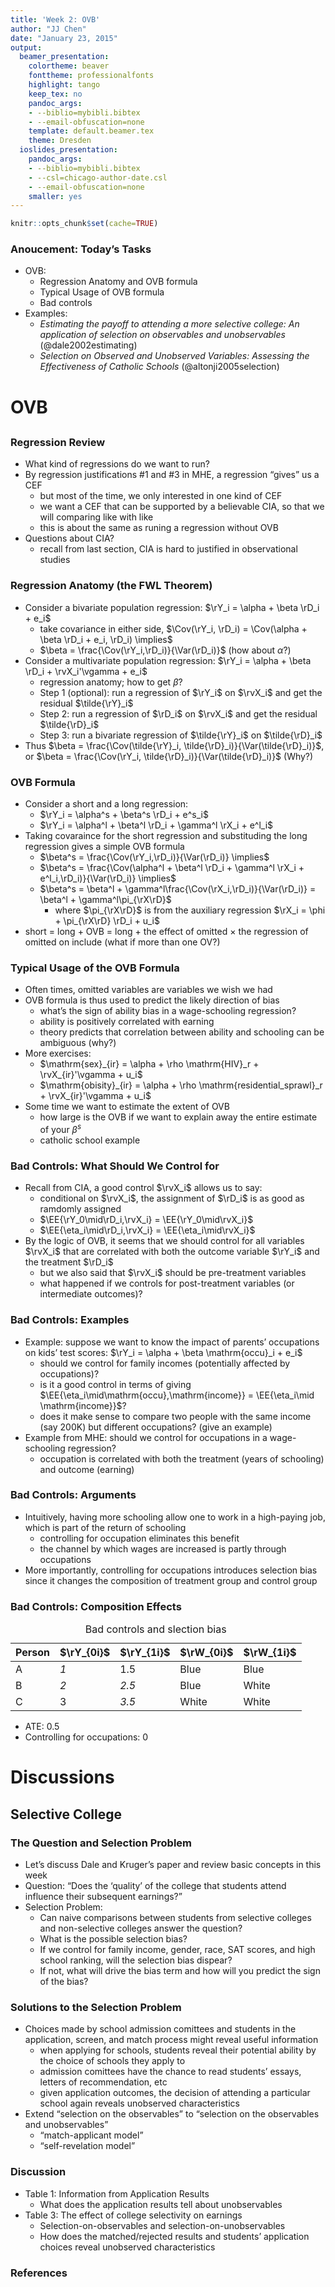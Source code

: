 ```yaml
---
title: 'Week 2: OVB'
author: "JJ Chen"
date: "January 23, 2015"
output:
  beamer_presentation:
    colortheme: beaver
    fonttheme: professionalfonts
    highlight: tango
    keep_tex: no
    pandoc_args:
    - --biblio=mybibli.bibtex
    - --email-obfuscation=none
    template: default.beamer.tex
    theme: Dresden
  ioslides_presentation:
    pandoc_args:
    - --biblio=mybibli.bibtex
    - --csl=chicago-author-date.csl
    - --email-obfuscation=none
    smaller: yes
---
```


```r
knitr::opts_chunk$set(cache=TRUE)
```

### Anoucement: Today's Tasks

- OVB:
    - Regression Anatomy and OVB formula
    - Typical Usage of OVB formula
    - Bad controls
- Examples: 
    - _Estimating the payoff to attending a more selective college: An application of selection on observables and unobservables_ (@dale2002estimating)
    - _Selection on Observed and Unobserved Variables: Assessing the Effectiveness of Catholic Schools_ (@altonji2005selection)

# OVB
##
### Regression Review
- What kind of regressions do we want to run?
- By regression justifications \#1 and \#3 in MHE, a regression "gives" us a CEF
    - but most of the time, we only interested in one kind of CEF
    - we want a CEF that can be supported by a believable CIA, so that we will comparing like with like
    - this is about the same as runing a regression without OVB
- Questions about CIA?
    - recall from last section, CIA is hard to justified in observational studies
    
### Regression Anatomy (the FWL Theorem)
- Consider a bivariate population regression: $\rY_i = \alpha + \beta \rD_i + e_i$
    - take covariance in either side, $\Cov(\rY_i, \rD_i) = \Cov(\alpha + \beta \rD_i + e_i, \rD_i) \implies$
    - $\beta = \frac{\Cov(\rY_i,\rD_i)}{\Var(\rD_i)}$ (how about $\alpha$?)
- Consider a multivariate population regression: $\rY_i = \alpha + \beta \rD_i + \rvX_i'\vgamma + e_i$
    - regression anatomy; how to get $\beta$?
    - Step 1 (optional): run a regression of $\rY_i$ on $\rvX_i$ and get the residual $\tilde{\rY}_i$
    - Step 2: run a regression of $\rD_i$ on $\rvX_i$ and get the residual $\tilde{\rD}_i$
    - Step 3: run a bivariate regression of $\tilde{\rY}_i$ on $\tilde{\rD}_i$
- Thus $\beta = \frac{\Cov(\tilde{\rY}_i, \tilde{\rD}_i)}{\Var(\tilde{\rD}_i)}$, or $\beta = \frac{\Cov(\rY_i, \tilde{\rD}_i)}{\Var(\tilde{\rD}_i)}$ (Why?)
    
### OVB Formula
- Consider a short and a long regression:
    - $\rY_i = \alpha^s + \beta^s \rD_i + e^s_i$
    - $\rY_i = \alpha^l + \beta^l \rD_i + \gamma^l \rX_i + e^l_i$
- Taking covaraince for the short regression and substituding the long regression gives a simple OVB formula
    - $\beta^s = \frac{\Cov(\rY_i,\rD_i)}{\Var(\rD_i)} \implies$
    - $\beta^s = \frac{\Cov(\alpha^l + \beta^l \rD_i + \gamma^l \rX_i + e^l_i,\rD_i)}{\Var(\rD_i)} \implies$
    - $\beta^s = \beta^l + \gamma^l\frac{\Cov(\rX_i,\rD_i)}{\Var(\rD_i)} = \beta^l + \gamma^l\pi_{\rX\rD}$
        - where $\pi_{\rX\rD}$ is from the auxiliary regression $\rX_i = \phi + \pi_{\rX\rD} \rD_i + u_i$
- short = long + OVB = long + the effect of omitted $\times$ the regression of omitted on include (what if more than one OV?)

### Typical Usage of the OVB Formula
- Often times, omitted variables are variables we wish we had
- OVB formula is thus used to predict the likely direction of bias
    - what's the sign of ability bias in a wage-schooling regression?
    - ability is positively correlated with earning
    - theory predicts that correlation between ability and schooling can be ambiguous (why?)
- More exercises: 
    - $\mathrm{sex}_{ir} = \alpha + \rho \mathrm{HIV}_r + \rvX_{ir}'\vgamma + u_i$
    - $\mathrm{obisity}_{ir} = \alpha + \rho \mathrm{residential_sprawl}_r + \rvX_{ir}'\vgamma + u_i$
- Some time we want to estimate the extent of OVB
    - how large is the OVB if we want to explain away the entire estimate of your $\beta^s$
    - catholic school example
    
### Bad Controls: What Should We Control for
- Recall from CIA, a good control $\rvX_i$ allows us to say:
    - conditional on $\rvX_i$, the assignment of $\rD_i$ is as good as ramdomly assigned
    - $\EE{\rY_0\mid\rD_i,\rvX_i} = \EE{\rY_0\mid\rvX_i}$
    - $\EE{\eta_i\mid\rD_i,\rvX_i} = \EE{\eta_i\mid\rvX_i}$
- By the logic of OVB, it seems that we should control for all variables $\rvX_i$ that are correlated with both the outcome variable $\rY_i$ and the treatment $\rD_i$
    - but we also said that $\rvX_i$ should be pre-treatment variables
    - what happened if we controls for post-treatment variables (or intermediate outcomes)?
    
### Bad Controls: Examples
- Example: suppose we want to know the impact of parents' occupations on kids' test scores: $\rY_i = \alpha + \beta \mathrm{occu}_i + e_i$
    - should we control for family incomes (potentially affected by occupations)?
    - is it a good control in terms of giving $\EE{\eta_i\mid\mathrm{occu},\mathrm{income}} = \EE{\eta_i\mid \mathrm{income}}$?
    - does it make sense to compare two people with the same income (say 200K) but different occupations? (give an example)
- Example from MHE: should we control for occupations in a wage-schooling regression?
    - occupation is correlated with both the treatment (years of schooling) and outcome (earning)
    
### Bad Controls: Arguments
- Intuitively, having more schooling allow one to work in a high-paying job, which is part of the return of schooling
    - controlling for occupation eliminates this benefit
    - the channel by which wages are increased is partly through occupations
- More importantly, controlling for occupations introduces selection bias since it changes the composition of treatment group and control group 

### Bad Controls: Composition Effects

Person $\rY_{0i}$ $\rY_{1i}$ $\rW_{0i}$ $\rW_{1i}$
------ ---------- ---------- ---------- ----------
A      _1_         1.5        Blue        Blue
B      _2_        _2.5_        Blue        White
C      3          _3.5_        White       White

Table: Bad controls and slection bias

- ATE: 0.5
- Controlling for occupations: 0

# Discussions
## Selective College
### The Question and Selection Problem
- Let's discuss Dale and Kruger's paper and review basic concepts in this week
- Question: "Does the 'quality' of the college that students attend influence their subsequent earnings?"
- Selection Problem:
    - Can naive comparisons between students from selective colleges and non-selective colleges answer the question?
    - What is the possible selection bias?
    - If we control for family income, gender, race, SAT scores, and high school ranking, will the selection bias dispear? 
    - If not, what will drive the bias term and how will you predict the sign of the bias?

### Solutions to the Selection Problem
- Choices made by school admission comittees and students in the application, screen, and match process might reveal useful information
    - when applying for schools, students reveal their potential ability by the choice of schools they apply to
    - admission comittees have the chance to read students' essays, letters of recommendation, etc
    - given application outcomes, the decision of attending a particular school again reveals unobserved characteristics
- Extend "selection on the observables" to "selection on the observables and unobservables"
    - "match-applicant model"
    - "self-revelation model"

### Discussion
- Table 1: Information from Application Results
    - What does the application results tell about unobservables
- Table 3: The effect of college selectivity on earnings
    - Selection-on-observables and selection-on-unobservables
    - How does the matched/rejected results and students' application choices reveal unobserved characteristics

### References {.allowframebreaks}